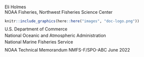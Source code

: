 <!-- Title Page -->

<!-- A hack to get a title page in bookdown. This # {-} must be here -->
# {-} 

<p class="techauthor">
Eli Holmes<br>
NOAA Fisheries, Northwest Fisheries Science Center
</p>

```r
knitr::include_graphics(here::here("images", "doc-logo.png"))
```

<div style="line-height: 0.5;">
U.S. Department of Commerce

National Oceanic and Atmospheric Administration

National Marine Fisheries Service
</div>


NOAA Technical Memorandum NMFS-F/SPO-ABC
June 2022